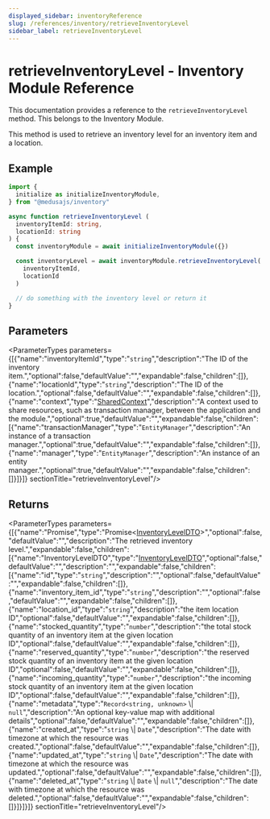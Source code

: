 ```yaml
---
displayed_sidebar: inventoryReference
slug: /references/inventory/retrieveInventoryLevel
sidebar_label: retrieveInventoryLevel
---
```



# retrieveInventoryLevel - Inventory Module Reference

This documentation provides a reference to the `retrieveInventoryLevel` method. This belongs to the Inventory Module.

This method is used to retrieve an inventory level for an inventory item and a location.

## Example

```ts
import { 
  initialize as initializeInventoryModule,
} from "@medusajs/inventory"

async function retrieveInventoryLevel (
  inventoryItemId: string, 
  locationId: string
) {
  const inventoryModule = await initializeInventoryModule({})

  const inventoryLevel = await inventoryModule.retrieveInventoryLevel(
    inventoryItemId,
    locationId
  )

  // do something with the inventory level or return it
}
```

## Parameters

<ParameterTypes parameters={[{"name":"inventoryItemId","type":"`string`","description":"The ID of the inventory item.","optional":false,"defaultValue":"","expandable":false,"children":[]},{"name":"locationId","type":"`string`","description":"The ID of the location.","optional":false,"defaultValue":"","expandable":false,"children":[]},{"name":"context","type":"[SharedContext](../../interfaces/inventory.SharedContext.mdx)","description":"A context used to share resources, such as transaction manager, between the application and the module.","optional":true,"defaultValue":"","expandable":false,"children":[{"name":"transactionManager","type":"`EntityManager`","description":"An instance of a transaction manager.","optional":true,"defaultValue":"","expandable":false,"children":[]},{"name":"manager","type":"`EntityManager`","description":"An instance of an entity manager.","optional":true,"defaultValue":"","expandable":false,"children":[]}]}]}  sectionTitle="retrieveInventoryLevel"/>

## Returns

<ParameterTypes parameters={[{"name":"Promise","type":"Promise&#60;[InventoryLevelDTO](../../types/inventory.InventoryLevelDTO.mdx)&#62;","optional":false,"defaultValue":"","description":"The retrieved inventory level.","expandable":false,"children":[{"name":"InventoryLevelDTO","type":"[InventoryLevelDTO](../../types/inventory.InventoryLevelDTO.mdx)","optional":false,"defaultValue":"","description":"","expandable":false,"children":[{"name":"id","type":"`string`","description":"","optional":false,"defaultValue":"","expandable":false,"children":[]},{"name":"inventory_item_id","type":"`string`","description":"","optional":false,"defaultValue":"","expandable":false,"children":[]},{"name":"location_id","type":"`string`","description":"the item location ID","optional":false,"defaultValue":"","expandable":false,"children":[]},{"name":"stocked_quantity","type":"`number`","description":"the total stock quantity of an inventory item at the given location ID","optional":false,"defaultValue":"","expandable":false,"children":[]},{"name":"reserved_quantity","type":"`number`","description":"the reserved stock quantity of an inventory item at the given location ID","optional":false,"defaultValue":"","expandable":false,"children":[]},{"name":"incoming_quantity","type":"`number`","description":"the incoming stock quantity of an inventory item at the given location ID","optional":false,"defaultValue":"","expandable":false,"children":[]},{"name":"metadata","type":"`Record<string, unknown>` \\| `null`","description":"An optional key-value map with additional details","optional":false,"defaultValue":"","expandable":false,"children":[]},{"name":"created_at","type":"`string` \\| `Date`","description":"The date with timezone at which the resource was created.","optional":false,"defaultValue":"","expandable":false,"children":[]},{"name":"updated_at","type":"`string` \\| `Date`","description":"The date with timezone at which the resource was updated.","optional":false,"defaultValue":"","expandable":false,"children":[]},{"name":"deleted_at","type":"`string` \\| `Date` \\| `null`","description":"The date with timezone at which the resource was deleted.","optional":false,"defaultValue":"","expandable":false,"children":[]}]}]}]}  sectionTitle="retrieveInventoryLevel"/>
